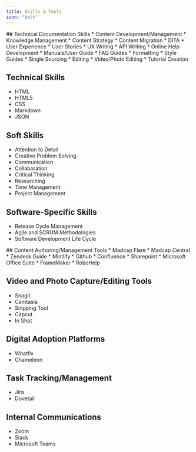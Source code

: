 ```yaml
---
title: Skills & Tools
icon: "bolt"
---
```

<Tabs>
<Tab title="Skills">
## Technical Documentation Skills
* Content Development/Management
* Knowledge Management
* Content Strategy
* Content Migration
* DITA
* User Experience
* User Stories
* UX Writing
* API Writing
* Online Help Development
* Manuals/User Guide
* FAQ Guides
* Formatting
* Style Guides
* Single Sourcing
* Editing
* Video/Photo Editing
* Tutorial Creation

## Technical Skills
* HTML
* HTML5
* CSS
* Markdown
* JSON

## Soft Skills
* Attention to Detail
* Creative Problem Solving
* Communication
* Collaboration
* Critical Thinking
* Researching
* Time Management
* Project Management


## Software-Specific Skills
* Release Cycle Management
* Agile and SCRUM Methodologies
* Software Development Life Cycle
</Tab>
<Tab title="Tools">
## Content Authoring/Management Tools
* Madcap Flare
* Madcap Central
* Zendesk Guide
* Mintlify
* Github
* Confluence
* Sharepoint
* Microsoft Office Suite 
* FrameMaker
* RoboHelp

## Video and Photo Capture/Editing Tools
* Snagit
* Camtasia
* Snipping Tool
* Capcut
* In Shot 

## Digital Adoption Platforms
* Whatfix
* Chameleon

## Task Tracking/Management
* Jira
* Dovetail

## Internal Communications
* Zoom
* Slack
* Microsoft Teams
</Tab>
</Tabs>
